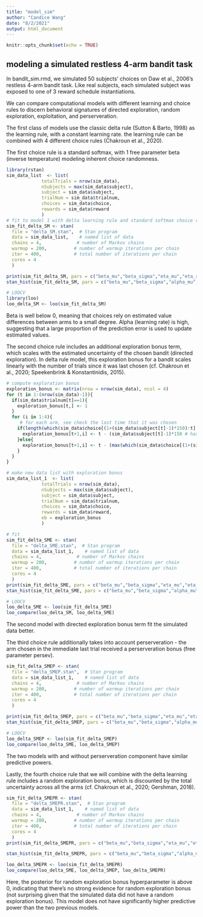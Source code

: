 ```yaml
---
title: "model_sim"
author: "Candice Wang"
date: "8/2/2021"
output: html_document
---
```


```r
knitr::opts_chunk$set(echo = TRUE)
```

## modeling a simulated restless 4-arm bandit task

In bandit_sim.rmd, we simulated 50 subjects' choices on Daw et al., 2006's restless 4-arm bandit task. Like real subjects, each simulated subject was exposed to one of 3 reward schedule instantiations.

We can compare computational models with different learning and choice rules to discern behavioral signatures of directed exploration, random exploration, exploitation, and perserveration.

The first class of models use the classic delta rule (Sutton & Barto, 1998) as the learning rule, with a constant learning rate. the learning rule can be combined with 4 different choice rules (Chakroun et al., 2020).

The first choice rule is a standard softmax, with 1 free parameter beta (inverse temperature) modeling inherent choice randomness.

```r
library(rstan)
sim_data_list  <- list(
             totalTrials = nrow(sim_data), 
             nSubjects = max(sim_data$subject), 
             subject = sim_data$subject, 
             trialNum = sim_data$trialnum,
             choices = sim_data$choice, 
             rewards = sim_data$reward
             ) 
# fit to model 1 with delta learning rule and standard softmax choice rule
sim_fit_delta_SM <- stan(
  file = "delta_SM.stan",  # Stan program
  data = sim_data_list,    # named list of data
  chains = 4,             # number of Markov chains
  warmup = 200,          # number of warmup iterations per chain
  iter = 400,            # total number of iterations per chain
  cores = 4
  )

print(sim_fit_delta_SM, pars = c("beta_mu","beta_sigma","eta_mu","eta_sigma","alpha_mu","alpha_sigma"))
stan_hist(sim_fit_delta_SM, pars = c("beta_mu","beta_sigma","alpha_mu","alpha_sigma"))

# LOOCV
library(loo)
loo_delta_SM <- loo(sim_fit_delta_SM)
```

Beta is well below 0, meaning that choices rely on estimated value differences between arms to a small degree. Alpha (learning rate) is high, suggesting that a large proportion of the prediction error is used to update estimated values.

The second choice rule includes an additional exploration bonus term, which scales with the estimated uncertainty of the chosen bandit (directed exploration). In delta rule model, this exploration bonus for a bandit scales linearly with the number of trials since it was last chosen (cf. Chakroun et al., 2020; Speekenbrink & Konstantinidis, 2015). 

```r
# compute exploration bonus
exploration_bonus <- matrix(nrow = nrow(sim_data), ncol = 4)
for (t in 1:(nrow(sim_data)-1)){
  if(sim_data$trialnum[t]==1){
    exploration_bonus[t,] <- 1
  }
  for (i in 1:4){
     # for each arm, see check the last time that it was chosen
    if(length(which(sim_data$choice[(1+(sim_data$subject[t]-1)*150):t] %in% i))==0){
      exploration_bonus[t+1,i] <- t - (sim_data$subject[t]-1)*150 # hasn't been chosen before
    }else{
      exploration_bonus[t+1,i] <- t - (max(which(sim_data$choice[(1+(sim_data$subject[t]-1)*150):t] %in% i)) + (sim_data$subject[t]-1)*150)
    }
  }
}

# make new data list with exploration bonus
sim_data_list_1  <- list(
             totalTrials = nrow(sim_data), 
             nSubjects = max(sim_data$subject), 
             subject = sim_data$subject, 
             trialNum = sim_data$trialnum,
             choices = sim_data$choice, 
             rewards = sim_data$reward,
             eb = exploration_bonus
             ) 

# fit
sim_fit_delta_SME <- stan(
  file = "delta_SME.stan",  # Stan program
  data = sim_data_list_1,    # named list of data
  chains = 4,             # number of Markov chains
  warmup = 200,          # number of warmup iterations per chain
  iter = 400,            # total number of iterations per chain
  cores = 4
  )
print(sim_fit_delta_SME, pars = c("beta_mu","beta_sigma","eta_mu","eta_sigma","alpha_mu","alpha_sigma","phi_mu","phi_sigma"))
stan_hist(sim_fit_delta_SME, pars = c("beta_mu","beta_sigma","alpha_mu","alpha_sigma","phi_mu","phi_sigma"))

# LOOCV 
loo_delta_SME <- loo(sim_fit_delta_SME)
loo_compare(loo_delta_SM, loo_delta_SME)
```

The second model with directed exploration bonus term fit the simulated data better.

The third choice rule additionally takes into account perserveration - the arm chosen in the immediate last trial received a perserveration bonus (free parameter persev).

```r
sim_fit_delta_SMEP <- stan(
  file = "delta_SMEP.stan",  # Stan program
  data = sim_data_list_1,    # named list of data
  chains = 4,             # number of Markov chains
  warmup = 200,          # number of warmup iterations per chain
  iter = 400,            # total number of iterations per chain
  cores = 4
  )

print(sim_fit_delta_SMEP, pars = c("beta_mu","beta_sigma","eta_mu","eta_sigma","alpha_mu","alpha_sigma","phi_mu","phi_sigma","persev_mu","persev_sigma"))
stan_hist(sim_fit_delta_SMEP, pars = c("beta_mu","beta_sigma","alpha_mu","alpha_sigma","phi_mu","phi_sigma","persev_mu","persev_sigma"))

# LOOCV 
loo_delta_SMEP <- loo(sim_fit_delta_SMEP)
loo_compare(loo_delta_SME, loo_delta_SMEP)
```

The two models with and without perserveration component have similar predictive powers.

Lastly, the fourth choice rule that we will combine with the delta learning rule includes a random exploration bonus, which is discounted by the total uncertainty across all the arms (cf. Chakroun et al., 2020; Gershman, 2018).

```r
sim_fit_delta_SMEPR <- stan(
  file = "delta_SMEPR.stan",  # Stan program
  data = sim_data_list_1,    # named list of data
  chains = 4,             # number of Markov chains
  warmup = 200,          # number of warmup iterations per chain
  iter = 400,            # total number of iterations per chain
  cores = 4
  )
print(sim_fit_delta_SMEPR, pars = c("beta_mu","beta_sigma","eta_mu","eta_sigma","alpha_mu","alpha_sigma","phi_mu","phi_sigma","persev_mu","persev_sigma","gamma_mu","gamma_sigma"))

stan_hist(sim_fit_delta_SMEPR, pars = c("beta_mu","beta_sigma","alpha_mu","alpha_sigma","phi_mu","phi_sigma","persev_mu","persev_sigma","gamma_mu","gamma_sigma"))

loo_delta_SMEPR <- loo(sim_fit_delta_SMEPR)
loo_compare(loo_delta_SME, loo_delta_SMEP, loo_delta_SMEPR)
```

Here, the posterior for random exploration bonus hyperparameter is above 0, indicating that there's no strong evidence for random exploration bonus (not surprising given that the simulated data did not have a random exploration bonus). This model does not have significantly higher predictive power than the two previous models.
